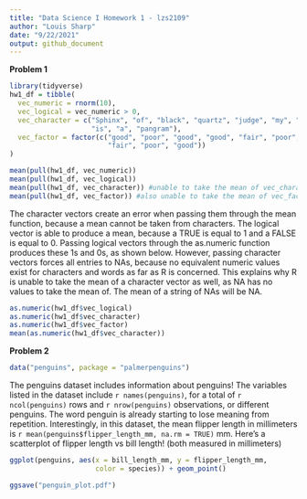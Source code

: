 ```yaml
---
title: "Data Science I Homework 1 - lzs2109"
author: "Louis Sharp"
date: "9/22/2021"
output: github_document
---
```


**Problem 1**

```r
library(tidyverse)
hw1_df = tibble(
  vec_numeric = rnorm(10),
  vec_logical = vec_numeric > 0,
  vec_character = c("Sphinx", "of", "black", "quartz", "judge", "my", "vow", 
                    "is", "a", "pangram"),
  vec_factor = factor(c("good", "poor", "good", "good", "fair", "poor", "fair", 
                        "fair", "poor", "good"))
)

mean(pull(hw1_df, vec_numeric))
mean(pull(hw1_df, vec_logical))
mean(pull(hw1_df, vec_character)) #unable to take the mean of vec_character
mean(pull(hw1_df, vec_factor)) #also unable to take the mean of vec_factor
```

The character vectors create an error when passing them through the mean
function, because a mean cannot be taken from characters. The logical vector
is able to produce a mean, because a TRUE is equal to 1 and a FALSE is equal
to 0. Passing logical vectors through the as.numeric function produces these
1s and 0s, as shown below. However, passing character vectors forces all
entries to NAs, because no equivalent numeric values exist for characters and
words as far as R is concerned. This explains why R is unable to take the mean
of a character vector as well, as NA has no values to take the mean of. The mean
of a string of NAs will be NA.

```r
as.numeric(hw1_df$vec_logical)
as.numeric(hw1_df$vec_character)
as.numeric(hw1_df$vec_factor)
mean(as.numeric(hw1_df$vec_character))
```

**Problem 2**

```r
data("penguins", package = "palmerpenguins")
```

The penguins dataset includes information about penguins! The variables listed
in the dataset include `r names(penguins)`, for a total of `r ncol(penguins)`
rows and `r nrow(penguins)` observations, or different penguins. The word 
penguin is already starting to lose meaning from repetition. Interestingly, in
this dataset, the mean flipper length in millimeters 
is `r mean(penguins$flipper_length_mm, na.rm = TRUE)` mm. Here's a scatterplot
of flipper length vs bill length! (both measured in millimeters)

```r
ggplot(penguins, aes(x = bill_length_mm, y = flipper_length_mm, 
                     color = species)) + geom_point()

ggsave("penguin_plot.pdf")
```